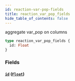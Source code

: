 ```yaml
---
id: reaction-var-pop-fields
title: reaction_var_pop_fields
hide_table_of_contents: false
---
```



aggregate var_pop on columns

```graphql
type reaction_var_pop_fields {
  id: Float
}
```


### Fields

#### [`id`](#) ([`Float`](../scalars/float))






